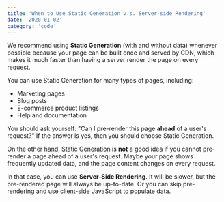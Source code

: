 ```yaml
---
title: 'When to Use Static Generation v.s. Server-side Rendering'
date: '2020-01-02'
category: 'code'
---
```


We recommend using **Static Generation** (with and without data) whenever possible because your page
can be built once and served by CDN, which makes it much faster than having a server render the page
on every request.

You can use Static Generation for many types of pages, including:

- Marketing pages
- Blog posts
- E-commerce product listings
- Help and documentation

You should ask yourself: "Can I pre-render this page **ahead** of a user's request?" If the answer
is yes, then you should choose Static Generation.

On the other hand, Static Generation is **not** a good idea if you cannot pre-render a page ahead of
a user's request. Maybe your page shows frequently updated data, and the page content changes on
every request.

In that case, you can use **Server-Side Rendering**. It will be slower, but the pre-rendered page
will always be up-to-date. Or you can skip pre-rendering and use client-side JavaScript to populate
data.
